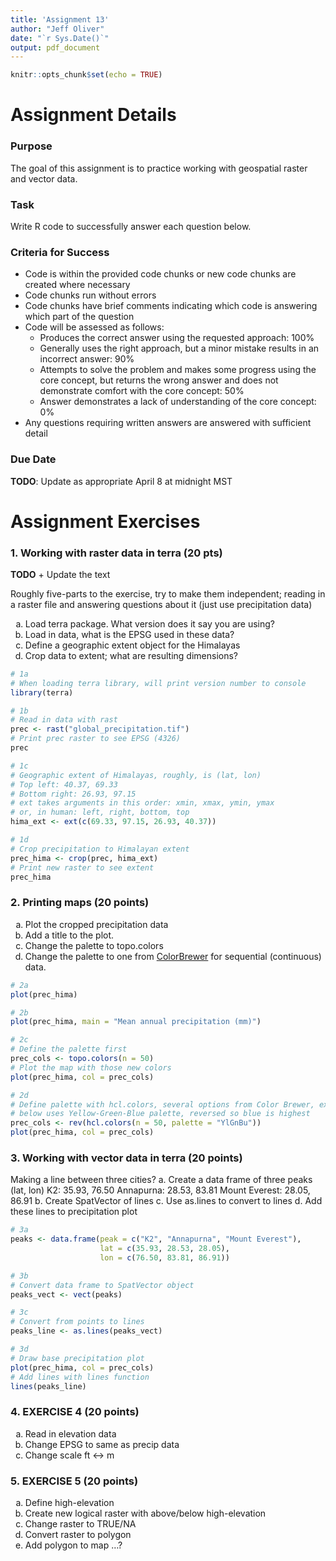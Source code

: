 ```yaml
---
title: 'Assignment 13'
author: "Jeff Oliver"
date: "`r Sys.Date()`"
output: pdf_document
---
```


```r
knitr::opts_chunk$set(echo = TRUE)
```

# Assignment Details

### Purpose

The goal of this assignment is to practice working with geospatial raster and 
vector data.

### Task

Write R code to successfully answer each question below.

### Criteria for Success

-   Code is within the provided code chunks or new code chunks are created where necessary
-   Code chunks run without errors
-   Code chunks have brief comments indicating which code is answering which part of the question
-   Code will be assessed as follows:
    -   Produces the correct answer using the requested approach: 100%
    -   Generally uses the right approach, but a minor mistake results in an incorrect answer: 90%
    -   Attempts to solve the problem and makes some progress using the core concept, but returns the wrong answer and does not demonstrate comfort with the core concept: 50%
    -   Answer demonstrates a lack of understanding of the core concept: 0%
-   Any questions requiring written answers are answered with sufficient detail

### Due Date

**TODO**: Update as appropriate
April 8 at midnight MST

# Assignment Exercises

### 1. Working with raster data in terra (20 pts)

**TODO**
+ Update the text

Roughly five-parts to the exercise, try to make them independent; reading in 
a raster file and answering questions about it (just use precipitation data)

a. Load terra package. What version does it say you are using?
b. Load in data, what is the EPSG used in these data?
c. Define a geographic extent object for the Himalayas
d. Crop data to extent; what are resulting dimensions?

```r
# 1a
# When loading terra library, will print version number to console
library(terra)

# 1b
# Read in data with rast
prec <- rast("global_precipitation.tif")
# Print prec raster to see EPSG (4326)
prec

# 1c
# Geographic extent of Himalayas, roughly, is (lat, lon)
# Top left: 40.37, 69.33
# Bottom right: 26.93, 97.15
# ext takes arguments in this order: xmin, xmax, ymin, ymax
# or, in human: left, right, bottom, top
hima_ext <- ext(c(69.33, 97.15, 26.93, 40.37))

# 1d 
# Crop precipitation to Himalayan extent
prec_hima <- crop(prec, hima_ext)
# Print new raster to see extent
prec_hima
```

### 2. Printing maps (20 points)

a. Plot the cropped precipitation data
b. Add a title to the plot.
c. Change the palette to topo.colors
d. Change the palette to one from [ColorBrewer](https://colorbrewer2.org) for 
sequential (continuous) data.

```r
# 2a
plot(prec_hima)

# 2b
plot(prec_hima, main = "Mean annual precipitation (mm)")

# 2c
# Define the palette first
prec_cols <- topo.colors(n = 50)
# Plot the map with those new colors
plot(prec_hima, col = prec_cols)

# 2d
# Define palette with hcl.colors, several options from Color Brewer, example 
# below uses Yellow-Green-Blue palette, reversed so blue is highest
prec_cols <- rev(hcl.colors(n = 50, palette = "YlGnBu"))
plot(prec_hima, col = prec_cols)
```
### 3. Working with vector data in terra (20 points)

Making a line between three cities?
a. Create a data frame of three peaks (lat, lon)
K2: 35.93, 76.50
Annapurna: 28.53, 83.81
Mount Everest: 28.05, 86.91
b. Create SpatVector of lines
c. Use as.lines to convert to lines
d. Add these lines to precipitation plot

```r
# 3a
peaks <- data.frame(peak = c("K2", "Annapurna", "Mount Everest"),
                    lat = c(35.93, 28.53, 28.05),
                    lon = c(76.50, 83.81, 86.91))

# 3b
# Convert data frame to SpatVector object
peaks_vect <- vect(peaks)

# 3c
# Convert from points to lines
peaks_line <- as.lines(peaks_vect)

# 3d
# Draw base precipitation plot
plot(prec_hima, col = prec_cols)
# Add lines with lines function
lines(peaks_line)
```

### 4. EXERCISE 4 (20 points)

a. Read in elevation data
b. Change EPSG to same as precip data
c. Change scale ft <-> m

### 5. EXERCISE 5 (20 points)

a. Define high-elevation
b. Create new logical raster with above/below high-elevation
c. Change raster to TRUE/NA
d. Convert raster to polygon
e. Add polygon to map
...?